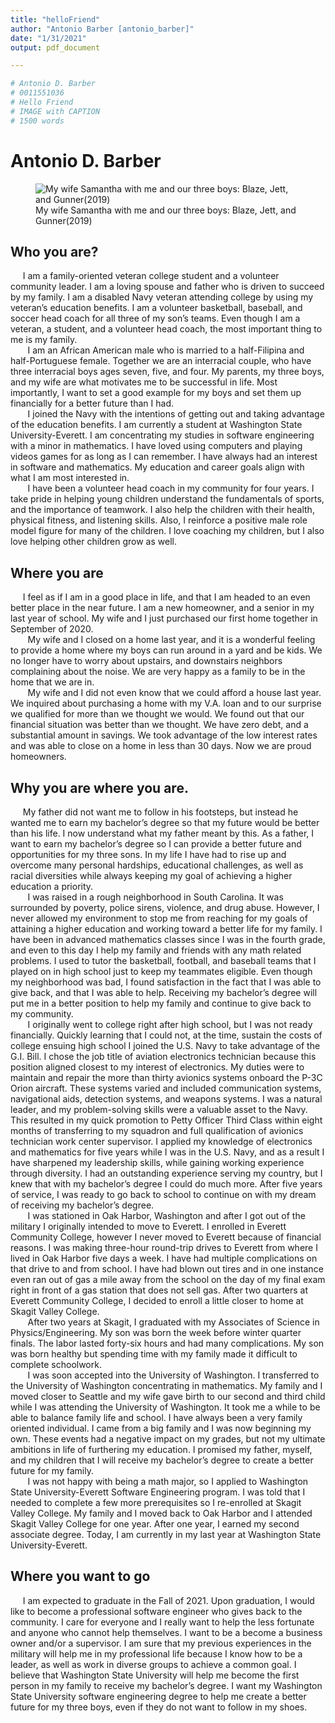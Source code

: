 ```yaml
---
title: "helloFriend"
author: "Antonio Barber [antonio_barber]"
date: "1/31/2021"
output: pdf_document

---
```

```r
# Antonio D. Barber
# 0011551036
# Hello Friend
# IMAGE with CAPTION
# 1500 words
```


# Antonio D. Barber
![My wife Samantha with me and our three boys: Blaze, Jett, and Gunner(2019)](C:/_git_/github/abarber7/WSU_STATS419_2021/workspace/hello-friend/graphics/family.png)


## Who you are?
|      I am a family-oriented veteran college student and a volunteer community leader. I am a loving spouse and father who is driven to succeed by my family. I am a disabled Navy  veteran attending college by using my veteran’s education benefits. I am a volunteer basketball, baseball, and soccer head coach for all three of my son’s teams. Even though I am a veteran, a student, and a volunteer head coach, the most important thing to me is my family.

|	     I am an African American male who is married to a half-Filipina and half-Portuguese female. Together we are an interracial couple, who have three interracial boys ages seven, five, and four. My parents, my three boys, and my wife are what motivates me to be successful in life. Most importantly, I want to set a good example for my boys and set them up financially for a better future than I had.

|	     I joined the Navy with the intentions of getting out and taking advantage of the education benefits.  I am currently a student at Washington State University-Everett. I am concentrating my studies in software engineering  with a minor in mathematics. I have loved using computers and playing videos games for as long as I can remember. I have always had an interest in software and mathematics. My education and career goals align with what I am most interested in.

|	     I have been a volunteer head coach in my community for  four years. I take pride in helping  young children understand the fundamentals of sports, and the importance of teamwork. I also help the children with their health, physical fitness, and listening skills. Also, I reinforce a positive male role model figure  for many of the children. I love coaching my children, but I also love helping other children grow as well.

## Where you are
|      I feel as if I am in a good place in life, and that I am headed to an even better place in the near future. I am a new homeowner, and a senior in my last year of school. My wife and I just purchased our first home together in September of 2020. 

|	     My wife and I closed on a home last year, and it is a wonderful feeling to provide a home where my boys can run around in a yard and be kids. We no longer have to worry about upstairs, and downstairs neighbors complaining about the noise. We are very happy as a family to be in the home that we are in.

|	     My wife and I did not even know that we could afford a house last year. We inquired about purchasing a home with my V.A. loan and to our surprise we qualified for more than we thought we would. We found out that our financial situation was better than we thought. We have zero debt, and a substantial amount in savings. We took advantage of the low interest rates and was able to close on a home in less than 30 days. Now we are proud homeowners. 

## Why you are where you are.
|      My father did not want me to follow in his footsteps, but instead he wanted me to earn my bachelor's degree so that my future would be better than his life. I now understand what my father meant by this. As a father, I want to earn my bachelor's degree so I can provide a better future and opportunities for my three sons. In my life I have had to rise up and overcome many personal hardships, educational challenges, as well as racial diversities while always keeping my goal of achieving a higher education a priority.

|	     I was raised in a rough neighborhood in South Carolina. It was surrounded by poverty, police sirens, violence, and drug abuse. However, I never allowed my environment to stop me from reaching for my goals of attaining a higher education and working toward a better life for my family. I have been in advanced mathematics classes since I was in the fourth grade, and even to this day I help my family and friends with any math related problems. I used to tutor the basketball, football, and baseball teams that I played on in high school just to keep my teammates eligible. Even though my neighborhood was bad, I found satisfaction in the fact that I was able to give back, and that I was able to help. Receiving my bachelor's degree will put me in a better position to help my family and continue to give back to my community.

|	     I originally went to college right after high school, but I was not ready financially. Quickly learning that I could not, at the time, sustain the costs of college ensuing high school I joined the U.S. Navy to take advantage of the G.I. Bill. I chose the job title of aviation electronics technician because this position aligned closest to my interest of electronics. My duties were to maintain and repair the more than thirty avionics systems onboard the P-3C Orion aircraft. These systems varied and included communication systems, navigational aids, detection systems, and weapons systems. I was a natural leader, and my problem-solving skills were a valuable asset to the Navy. This resulted in my quick promotion to Petty Officer Third Class within eight months of transferring to my squadron and full qualification of avionics technician work center supervisor. I applied my knowledge of electronics and mathematics for five years while I was in the U.S. Navy, and as a result I have sharpened my leadership skills, while gaining working experience through diversity.  I had an outstanding experience serving my country, but I knew that with my bachelor's degree I could do much more. After five years of service, I was ready to go back to school to continue on with my dream of receiving my bachelor's degree.

|	     I was stationed in Oak Harbor, Washington and after I got out of the military I originally intended to move to Everett. I enrolled in Everett Community College, however I never moved to Everett because of financial reasons. I was making three-hour round-trip drives to Everett from where I lived in Oak Harbor five days a week. I have had multiple complications on that drive to and from school. I have had blown out tires and in one instance even ran out of gas a mile away from the school on the day of my final exam right in front of a gas station that does not sell gas. After two quarters at Everett Community College, I decided to enroll a little closer to home at Skagit Valley College. 

|	     After two years at Skagit, I graduated with my Associates of Science in Physics/Engineering. My son was born the week before winter quarter finals. The labor lasted forty-six hours and had many complications. My son was born healthy but spending time with my family made it difficult to complete schoolwork. 

|	     I was soon accepted into the University of Washington. I transferred to the University of Washington concentrating in mathematics. My family and I moved closer to Seattle and my wife gave birth to our second and third child while I was attending the University of Washington. It took me a while to be able to balance family life and school. I have always been a very family oriented individual. I came from a big family and I was now beginning my own. These events had a negative impact on my grades, but not my ultimate ambitions in life of furthering my education. I promised my father, myself, and my children that I will receive my bachelor's degree to create a better future for my family.  

|	     I was not happy with being a math major, so I applied to Washington State University-Everett Software Engineering program. I was told that I needed to complete a few more prerequisites so I re-enrolled at Skagit Valley College. My family and I moved back to Oak Harbor and I attended Skagit Valley College for one year. After one year, I earned my second associate degree. Today, I am currently in my last year at Washington State University-Everett.

##  Where you want to go
|      I am expected to graduate in the Fall of 2021. Upon graduation, I would like to become a professional software engineer who gives back to the community. I care for everyone and I really want to help the less fortunate and anyone who cannot help themselves. I want to be a become a business owner and/or a supervisor.  I am sure that my previous experiences in the military will help me in my professional life because I know how to be a leader, as well as work in diverse groups to achieve a common goal. I believe  that Washington State University will help me become the first person in my family to receive my bachelor's degree. I want my Washington State University software engineering degree to help me create a better future for my three boys, even if they do not want to follow in my shoes.


